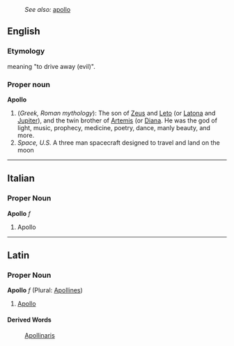 :''See also:'' [[apollo]]
==English==
===Etymology===
{{Gr.}} meaning "to drive away (evil)".
===Proper noun===
'''Apollo'''
{{wikipedia}}
# (''Greek, Roman mythology''): The son of [[Zeus]] and [[Leto]] (or [[Latona]] and [[Jupiter]]), and the twin brother of [[Artemis]] (or [[Diana]]. He was the god of light, music, prophecy, medicine, poetry, dance, manly beauty, and more.
# ''Space, U.S.'' A three man spacecraft designed to travel and land on the moon

----

==Italian==
===Proper Noun===
'''Apollo''' ''f''

# Apollo
----

==Latin==
===Proper Noun===
'''Apollo''' ''f'' (Plural: [[Apollines]])

#[[Apollo]]

====Derived Words====
:[[Apollinaris]]
